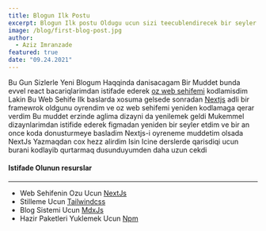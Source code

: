 ```yaml
---
title: Blogun Ilk Postu
excerpt: Blogun Ilk postu Oldugu ucun sizi teecublendirecek bir seyler gozlemeyin Bu Postda Blogu kodlamaq ucun nelerden istifade etmisem nece etmisem daha cox bu haqqda dansiacam. Gozlemede olun yaxin zamanlarda cox gozel blog postlari atacam tebii ki dersler imkan verse
image: /blog/first-blog-post.jpg
author:
  - Aziz Imranzade
featured: true
date: "09.24.2021"
---
```


Bu Gun Sizlerle Yeni Blogum Haqqinda danisacagam Bir Muddet bunda evvel react bacariqlarimdan istifade ederek [oz web sehifemi](https://azizportofilio.netlify.app/) kodlamisdim Lakin Bu Web Sehife Ilk baslarda xosuma gelsede sonradan [Nextjs](https://nextjs.org/) adli bir framewrok oldgunu oyrendim ve oz web sehifemi yeniden kodlamaga qerar verdim Bu muddet erzinde aglima dizayni da yenilemek geldi Mukemmel dizaynlarimdan istifide ederek figmadan yeniden bir seyler etdim ve bir an once koda donusturmeye basladim Nextjs-i oyreneme muddetim olsada NextJs Yazmaqdan cox hezz alirdim Isin Icine derslerde qarisdiqi ucun burani kodlayib qurtarmaq dusunduyumden daha uzun cekdi

#### Istifade Olunun resurslar
-----  

- Web Sehifenin Ozu Ucun [NextJs](https://nextjs.org/)
- Stilleme Ucun [Tailwindcss](https://tailwindcss.com/)
- Blog Sistemi Ucun [MdxJs](https://mdxjs.com/)
- Hazir Paketleri Yuklemek Ucun [Npm](https://www.npmjs.com/)
